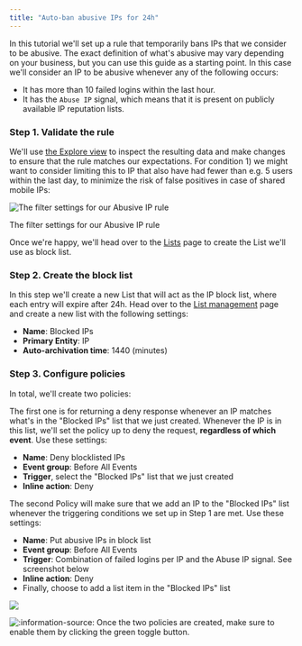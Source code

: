 ```yaml
---
title: "Auto-ban abusive IPs for 24h"
---
```


In this tutorial we'll set up a rule that temporarily bans IPs that we consider to be abusive. The exact definition of what's abusive may vary depending on your business, but you can use this guide as a starting point. In this case we'll consider an IP to be abusive whenever any of the following occurs:

* It has more than 10 failed logins within the last hour.
* It has the `Abuse IP` signal, which means that it is present on publicly available IP reputation lists.

### Step 1\. Validate the rule

We'll use [the Explore view](https://dashboard.castle.io/v2/events) to inspect the resulting data and make changes to ensure that the rule matches our expectations. For condition 1) we might want to consider limiting this to IP that also have had fewer than e.g. 5 users within the last day, to minimize the risk of false positives in case of shared mobile IPs:

![The filter settings for our Abusive IP rule](/images/03a521e-image.png)

The filter settings for our Abusive IP rule

Once we're happy, we'll head over to the [Lists](https://dashboard.castle.io/v2/lists) page to create the List we'll use as block list.

### Step 2\. Create the block list

In this step we'll create a new List that will act as the IP block list, where each entry will expire after 24h. Head over to the [List management](https://dashboard.castle.io/v2/lists) page and create a new list with the following settings:

* **Name**: Blocked IPs
* **Primary Entity**: IP
* **Auto-archivation time**: 1440 (minutes)

### Step 3\. Configure policies

In total, we'll create two policies: 

The first one is for returning a deny response whenever an IP matches what's in the "Blocked IPs" list that we just created. Whenever the IP is in this list, we'll set the policy up to deny the request, **regardless of which event**. Use these settings:

* **Name**: Deny blocklisted IPs
* **Event group**: Before All Events
* **Trigger**, select the "Blocked IPs" list that we just created
* **Inline action**: Deny

The second Policy will make sure that we add an IP to the "Blocked IPs" list whenever the triggering conditions we set up in Step 1 are met. Use these settings:

* **Name**: Put abusive IPs in block list
* **Event group**: Before All Events
* **Trigger**: Combination of failed logins per IP and the Abuse IP signal. See screenshot below
* **Inline action**: Deny
* Finally, choose to add a list item in the "Blocked IPs" list

![](/images/a661ffa-bild.png)

![:information-source:](/images/information-source.png ":information-source:") Once the two policies are created, make sure to enable them by clicking the green toggle button.